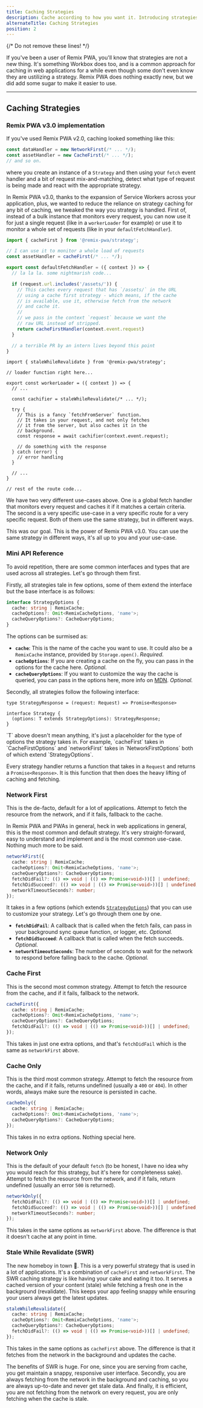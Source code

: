 ```yaml
---
title: Caching Strategies
description: Cache according to how you want it. Introducing strategies for more granular control over your caching process.
alternateTitle: Caching Strategies
position: 2
---
```


{/* Do not remove these lines! */}

If you've been a user of Remix PWA, you'll know that strategies are not a new thing. It's something Workbox does too, and is a common
approach for caching in web applications for a while even though some don't even know they are ustilizing a strategy. Remix PWA does 
nothing exactly new, but we did add some sugar to make it easier to use.

---

## Caching Strategies

### Remix PWA v3.0 implementation

If you've used Remix PWA v2.0, caching looked something like this:

```ts
const dataHandler = new NetworkFirst(/* ... */);
const assetHandler = new CacheFirst(/* ... */);
// and so on.
```

where you create an instance of a `Strategy` and then using your `fetch` event handler and a bit of request mix-and-matching, detect what type
of request is being made and react with the appropriate strategy.

In Remix PWA v3.0, thanks to the expansion of Service Workers across your application, plus, we wanted to reduce the reliance on strategy caching
for any bit of caching, we tweaked the way you strategy is handled. First of, instead of a bulk instance that monitors every request, you can now
use it for just a single request (like in a `workerLoader` for example) or use it to monitor a whole set of requests (like in your `defaultFetchHandler`).

<Snippet>

```ts {{ filename:'entry.worker.ts' }}
import { cacheFirst } from '@remix-pwa/strategy';

// I can use it to monitor a whole load of requests
const assetHandler = cacheFirst(/* ... */);

export const defaultFetchHandler = ({ context }) => {
  // la la la. some nightmarish code...

  if (request.url.includes('/assets/')) {
    // This caches every request that has `/assets/` in the URL
    // using a cache first strategy - which means, if the cache 
    // is available, use it, otherwise fetch from the network 
    // and cache it.
    //
    // we pass in the context `request` because we want the
    // raw URL instead of stripped.
    return cacheFirstHandler(context.event.request)
  }

  // a terrible PR by an intern lives beyond this point
}
```

```tsx {{ filename:'app/routes/profile.tsx' }}
import { staleWhileRevalidate } from '@remix-pwa/strategy';

// loader function right here...

export const workerLoader = ({ context }) => {
  // ...

  const cachifier = staleWhileRevalidate(/* ... */);

  try {
    // This is a fancy `fetchFromServer` function.
    // It takes in your request, and not only fetches
    // it from the server, but also caches it in the
    // background.
    const response = await cachifier(context.event.request);

    // do something with the response
  } catch (error) {
    // error handling
  }

  // ...
}

// rest of the route code...
```

</Snippet>

We have two very different use-cases above. One is a global fetch handler that monitors every request and caches it if it matches a certain criteria.
The second is a very specific use-case in a very specific route for a very specific request. Both of them use the same strategy, but in different ways.

This was our goal. This is the power of Remix PWA v3.0. You can use the same strategy in different ways, it's all up to you and your use-case.

### Mini API Reference

To avoid repetition, there are some common interfaces and types that are used across all strategies. Let's go through them first.

Firstly, all strategies tale in few options, some of them extend the interface but the base interface is as follows:

```ts
interface StrategyOptions {
  cache: string | RemixCache;
  cacheOptions?: Omit<RemixCacheOptions, 'name'>;
  cacheQueryOptions?: CacheQueryOptions;
}
```

The options can be surmised as:

- **`cache`**: This is the name of the cache you want to use. It could also be a `RemixCache` instance, provided by `Storage.open()`. *Required.*
- **`cacheOptions`**: If you are creating a cache on the fly, you can pass in the options for the cache here. *Optional.*
- **`cacheQueryOptions`**: If you want to customize the way the cache is queried, you can pass in the options here, more info on [MDN](https://developer.mozilla.org/en-US/docs/Web/API/Cache/match#parameters). *Optional.*

Secondly, all strategies follow the following interface:

```
type StrategyResponse = (request: Request) => Promise<Response>

interface Strategy {
  (options: T extends StrategyOptions): StrategyResponse;
}
```

<Info>
`T` above doesn't mean anything, it's just a placeholder for the type of options the strategy takes in. For example, `cacheFirst` takes in `CacheFirstOptions` and `networkFirst` takes in `NetworkFirstOptions`
both of which extend `StrategyOptions`.
</Info>

Every strategy handler returns a function that takes in a `Request` and returns a `Promise<Response>`. It is this function that then does the heavy lifting of caching and fetching.

### Network First

This is the de-facto, default for a lot of applications. Attempt to fetch the resource from the network, and if it fails, fallback to the cache.

In Remix PWA and PWAs in general, heck in web applications in general, this is the most common and default strategy. It's very straight-forward, easy to understand
and implement and is the most common use-case. Nothing much more to be said.

```ts
networkFirst({
  cache: string | RemixCache;
  cacheOptions?: Omit<RemixCacheOptions, 'name'>;
  cacheQueryOptions?: CacheQueryOptions;
  fetchDidFail?: (() => void | (() => Promise<void>))[] | undefined;
  fetchDidSucceed?: (() => void | (() => Promise<void>))[] | undefined;
  networkTimeoutSeconds?: number;
});
```

It takes in a few options (which extends [`StrategyOptions`](/docs/caching-strategies#mini-api-reference)) that you can use to customize your strategy. Let's go through them one by one.

- **`fetchDidFail`**: A callback that is called when the fetch fails, can pass in your background sync queue function, or logger, etc. *Optional.*
- **`fetchDidSucceed`**: A callback that is called when the fetch succeeds. *Optional.*
- **`networkTimeoutSeconds`**: The number of seconds to wait for the network to respond before falling back to the cache. *Optional.*

### Cache First

This is the second most common strategy. Attempt to fetch the resource from the cache, and if it fails, fallback to the network.

```ts
cacheFirst({
  cache: string | RemixCache;
  cacheOptions?: Omit<RemixCacheOptions, 'name'>;
  cacheQueryOptions?: CacheQueryOptions;
  fetchDidFail?: (() => void | (() => Promise<void>))[] | undefined;
});
```

This takes in just one extra options, and that's `fetchDidFail` which is the same as `networkFirst` above.

### Cache Only

This is the third most common strategy. Attempt to fetch the resource from the cache, and if it fails, 
returns undefined (usually a `400` or `404`). In other words, always make sure the resource is persisted in cache.

```ts
cacheOnly({
  cache: string | RemixCache;
  cacheOptions?: Omit<RemixCacheOptions, 'name'>;
  cacheQueryOptions?: CacheQueryOptions;
});
```

This takes in no extra options. Nothing special here.

### Network Only

This is the default of your default `fetch` (to be honest, I have no idea why you would reach for this strategy, but it's here for completeness sake).
Attempt to fetch the resource from the network, and if it fails, return undefined (usually an error `500` is returned).

```ts
networkOnly({
  fetchDidFail?: (() => void | (() => Promise<void>))[] | undefined;
  fetchDidSucceed?: (() => void | (() => Promise<void>))[] | undefined;
  networkTimeoutSeconds?: number;
});
```

This takes in the same options as `networkFirst` above. The difference is that it doesn't cache at any point in time.

### Stale While Revalidate (SWR)

The new homeboy in town 🤠. This is a very powerful strategy that is used in a lot of applications. It's a combination of `cacheFirst` and `networkFirst`.
The SWR caching strategy is like having your cake and eating it too. It serves a cached version of your content (stale) while fetching a fresh one in the 
background (revalidate). This keeps your app feeling snappy while ensuring your users always get the latest updates.

```ts
staleWhileRevalidate({
  cache: string | RemixCache;
  cacheOptions?: Omit<RemixCacheOptions, 'name'>;
  cacheQueryOptions?: CacheQueryOptions;
  fetchDidFail?: (() => void | (() => Promise<void>))[] | undefined;
});
```

This takes in the same options as `cacheFirst` above. The difference is that it fetches from the network in the background and updates the cache.

The benefits of SWR is huge. For one, since you are serving from cache, you get maintain a snappy, responsive user interface. Secondly, you are always
fetching from the network in the background and caching, so you are always up-to-date and never get stale data. And finally, it is efficient, you are
not fetching from the network on every request, you are only fetching when the cache is stale.
